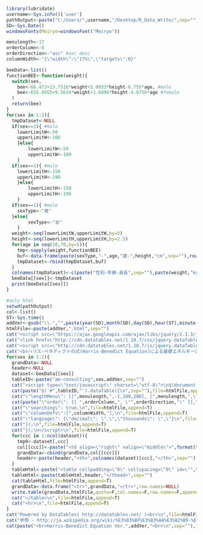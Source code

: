 ```r
library(lubridate)
username<-Sys.info()['user']
pathOutput<-paste("C:/Users/",username,"/Desktop/R_Data_Write/",sep="")
SD<-Sys.Date()
windowsFonts(Meiryo=windowsFont("Meiryo"))
```

```r
menulength<-17
orderColumn<-0
orderDirection<-"asc" #asc desc
columnWidth<-"{\"width\":\"17%\",\"targets\":0}"
```

```r
beeData<-list()
functionBEE<-function(weight){
  switch(sex,
    bee<-66.473+13.7516*weight+5.0033*height-6.755*age, #male
    bee<-655.0955+9.5634*weight+1.8496*height-4.6756*age #female
  )  
  return(bee)  
}
for(sex in 1:2){
  tmpDataset<-NULL
  if(sex==1){ #male
  	lowerLimitW<-50
    upperLimitW<-100
	}else{
		lowerLimitW<-50
		upperLimitW<-100
	}
  if(sex==1){ #male
    lowerLimitH<-150
    upperLimitH<-190
	}else{
		lowerLimitH<-150
		upperLimitH<-190
	}
  if(sex==1){ #male
    sexType<-"男"
  }else{
		sexType<-"女"
	}
  weight<-seq(lowerLimitW,upperLimitW,by=5)
  height<-seq(lowerLimitH,upperLimitH,by=2.5)
  for(age in seq(20,70,by=5)){
    tmp<-sapply(weight,functionBEE)
    buf<-data.frame(paste(sexType,"-",age,"歳-",height,"cm",sep=""),round(tmp,0))
    tmpDataset<-rbind(tmpDataset,buf)  
  }
  colnames(tmpDataset)<-c(paste("性別-年齢-身長",sep=""),paste(weight,"kg",sep=""))
  beeData[[sex]]<-tmpDataset
  print(beeData[[sex]])
}
```

```r
#only html
setwd(pathOutput)
col<-list()
ST<-Sys.time()  
addVer<-gsub("\\.","",paste(year(SD),month(SD),day(SD),hour(ST),minute(ST),second(ST),sep=""))
htmlFile<-paste(addVer,".html",sep="")
cat("<script src=\"https://ajax.googleapis.com/ajax/libs/jquery/2.1.3/jquery.min.js\"></script>\n",file=htmlFile,append=F)
cat("<link href=\"http://cdn.datatables.net/1.10.7/css/jquery.dataTables.min.css\" rel=\"stylesheet\">\n",file=htmlFile,append=T)
cat("<script src=\"http://cdn.datatables.net/1.10.7/js/jquery.dataTables.min.js\"></script>\n",file=htmlFile,append=T)
cat("<b>ハリス-ベネディクトの式(Harris-Benedict Equation)による基礎エネルギー消費量(BEE,kcal/day)</b>\n",file=htmlFile,append=T)
for(sex in 1:2){
  grandData<-NULL
  header<-NULL
  dataset<-beeData[[sex]]
  tableID<-paste("am-consulting",sex,addVer,sep="")
  cat("<script type=\"text/javascript\" charset=\"utf-8\">\n$(document).ready( function(){\n",file=htmlFile,append=T)
  cat(paste("$('#",tableID,"').dataTable({\n",sep=""),file=htmlFile,append=T)
  cat("\"lengthMenu\": [[",menulength,",-1,100,200], [",menulength,",\"All\",100,200]],\n",file=htmlFile,append=T)
  cat(paste("\"order\": [[ ",orderColumn,", \"",orderDirection,"\" ]],\n",sep=""),file=htmlFile,append=T)
  cat("\"searching\": true,\n",file=htmlFile,append=T)
  cat("\"columnDefs\":[",columnWidth,"],\n",file=htmlFile,append=T)
  cat("\"language\": {\"decimal\": \".\",\"thousands\": \",\"}\n",file=htmlFile,append=T)
  cat("});\n",file=htmlFile,append=T)
  cat("});\n</script>\n",file=htmlFile,append=T)
  for(ccc in 1:ncol(dataset)){
    tmp0<-dataset[,ccc]
    col[[ccc]]<-paste("<td align=\"right\" valign=\"middle\">",format(tmp0,big.mark=",",scientific=F),"</td>",sep="")
    grandData<-cbind(grandData,col[[ccc]])
    header<-paste(header,"<th>",colnames(dataset)[ccc],"</th>",sep="")  
  }
  tableHtml<-paste("<table cellpadding=\"0\" cellspacing=\"0\" id=\"",tableID,"\" width=\"100%\" class=\"display\" style=\"font-size:15px;\"><thead>",sep="")
  tableHtml<-paste(tableHtml,header,"</thead>",sep="")
  cat(tableHtml,file=htmlFile,append=T)
  grandData<-data.frame("<tr>",grandData,"</tr>",row.names=NULL)
  write.table(grandData,htmlFile,quote=F,col.names=F,row.names=F,append=T)
  cat("</table>\n",file=htmlFile,append=T)
  cat("<hr>\n",file=htmlFile,append=T)
}
cat("Powered by DataTables( http://datatables.net/ )<br>\n",file=htmlFile,append=T)
cat("参照 - http://ja.wikipedia.org/wiki/%E3%83%8F%E3%83%AA%E3%82%B9-%E3%83%99%E3%83%8D%E3%83%87%E3%82%A3%E3%82%AF%E3%83%88%E3%81%AE%E5%BC%8F",file=htmlFile,append=T)
cat(paste("<br>Harris-Benedict Equation Ver.",addVer,"<br>\n",sep=""),file=htmlFile,append=T)
```